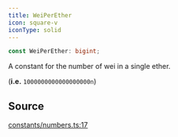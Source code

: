 ```yaml
---
title: WeiPerEther
icon: square-v
iconType: solid
---
```


```ts
const WeiPerEther: bigint;
```

A constant for the number of wei in a single ether.

(**i.e.** `1000000000000000000n`)

## Source

[constants/numbers.ts:17](https://github.com/dominant-strategies/quais.js/blob/6a6128e5997518521d7c754be869bb860fbe0d6e/src/constants/numbers.ts#L17)
